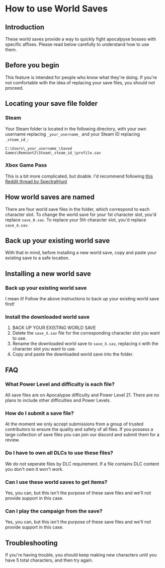 # How to use World Saves

## Introduction

These world saves provide a way to quickly fight apocalpyse bosses with specific affixes. Please read below carefully to understand how to use them.

## Before you begin

This feature is intended for people who know what they're doing. If you're not comfortable with the idea of replacing your save files, you should not proceed.

## Locating your save file folder

### Steam

Your Steam folder is located in the following directory, with your own username replacing `_your_username_` and your Steam ID replacing `_steam_id_`:

`C:\Users\_your_username_\Saved Games\Remnant2\Steam\_steam_id_\profile.sav`

### Xbox Game Pass

This is a bit more complicated, but doable. I'd recommend following [this Reddit thread by SpectralHunt](https://www.reddit.com/r/remnantgame/comments/187rfdq/transferring_save_files_from_pcsteam_to_xbox/)

## How world saves are named

There are four world save files in the folder, which correspond to each character slot. To change the world save for your 1st character slot, you'd replace `save_0.sav`. To replace your 5th character slot, you'd replace `save_4.sav`.

## Back up your existing world save

With that in mind, before installing a new world save, copy and paste your existing save to a safe location.

## Installing a new world save

### Back up your existing world save

I mean it! Follow the above instructions to back up your existing world save first!

### Install the downloaded world save

1. BACK UP YOUR EXISTING WORLD SAVE
2. Delete the `save_X.sav` file for the corresponding character slot you want to use.
3. Rename the downloaded world save to `save_X.sav`, replacing `X` with the character slot you want to use.
4. Copy and paste the downloaded world save into the folder.

## FAQ

### What Power Level and difficulty is each file?

All save files are on Apocalypse difficulty and Power Level 21. There are no plans to include other difficulties and Power Levels.

### How do I submit a save file?

At the moment we only accept submissions from a group of trusted contributors to ensure the quality and safety of all files. If you possess a large collection of save files you can join our discord and submit them for a review.

### Do I have to own all DLCs to use these files?

We do not seperate files by DLC requirement. If a file contains DLC content you don't own it won't work.

### Can I use these world saves to get items?

Yes, you can, but this isn't the purpose of these save files and we'll not provide support in this case.

### Can I play the campaign from the save?

Yes, you can, but this isn't the purpose of these save files and we'll not provide support in this case.

## Troubleshooting

If you're having trouble, you should keep making new characters until you have 5 total characters, and then try again.
